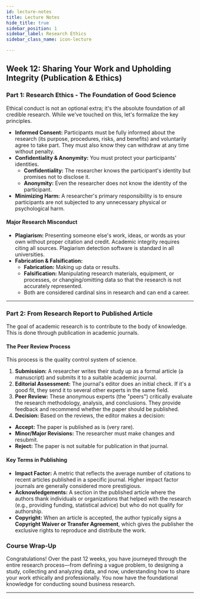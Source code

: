 ```yaml
---
id: lecture-notes
title: Lecture Notes
hide_title: true
sidebar_position: 1
sidebar_label: Research Ethics
sidebar_class_name: icon-lecture

---
```


<ModuleBanner />

## Week 12: Sharing Your Work and Upholding Integrity (Publication & Ethics)

### Part 1: Research Ethics - The Foundation of Good Science

Ethical conduct is not an optional extra; it's the absolute foundation of all credible research. While we've touched on this, let's formalize the key principles.

* **Informed Consent:** Participants must be fully informed about the research (its purpose, procedures, risks, and benefits) and voluntarily agree to take part. They must also know they can withdraw at any time without penalty.
* **Confidentiality & Anonymity:** You must protect your participants' identities.
  * **Confidentiality:** The researcher knows the participant's identity but promises not to disclose it.
  * **Anonymity:** Even the researcher does not know the identity of the participant.
* **Minimizing Harm:** A researcher's primary responsibility is to ensure participants are not subjected to any unnecessary physical or psychological harm.

#### **Major Research Misconduct**
* **Plagiarism:** Presenting someone else's work, ideas, or words as your own without proper citation and credit. Academic integrity requires citing all sources. Plagiarism detection software is standard in all universities.
* **Fabrication & Falsification:**
  * **Fabrication:** Making up data or results.
  * **Falsification:** Manipulating research materials, equipment, or processes, or changing/omitting data so that the research is not accurately represented.
  * Both are considered cardinal sins in research and can end a career.

---
### Part 2: From Research Report to Published Article

The goal of academic research is to contribute to the body of knowledge. This is done through publication in academic journals.

#### **The Peer Review Process**
This process is the quality control system of science.
1.  **Submission:** A researcher writes their study up as a formal article (a manuscript) and submits it to a suitable academic journal.
2.  **Editorial Assessment:** The journal's editor does an initial check. If it's a good fit, they send it to several other experts in the same field.
3.  **Peer Review:** These anonymous experts (the "peers") critically evaluate the research methodology, analysis, and conclusions. They provide feedback and recommend whether the paper should be published.
4.  **Decision:** Based on the reviews, the editor makes a decision:
* **Accept:** The paper is published as is (very rare).
* **Minor/Major Revisions:** The researcher must make changes and resubmit.
* **Reject:** The paper is not suitable for publication in that journal.

#### **Key Terms in Publishing**
* **Impact Factor:** A metric that reflects the average number of citations to recent articles published in a specific journal. Higher impact factor journals are generally considered more prestigious.
* **Acknowledgements:** A section in the published article where the authors thank individuals or organizations that helped with the research (e.g., providing funding, statistical advice) but who do not qualify for authorship.
* **Copyright:** When an article is accepted, the author typically signs a **Copyright Waiver or Transfer Agreement**, which gives the publisher the exclusive rights to reproduce and distribute the work.

### **Course Wrap-Up**
Congratulations! Over the past 12 weeks, you have journeyed through the entire research process—from defining a vague problem, to designing a study, collecting and analyzing data, and now, understanding how to share your work ethically and professionally. You now have the foundational knowledge for conducting sound business research.

---
